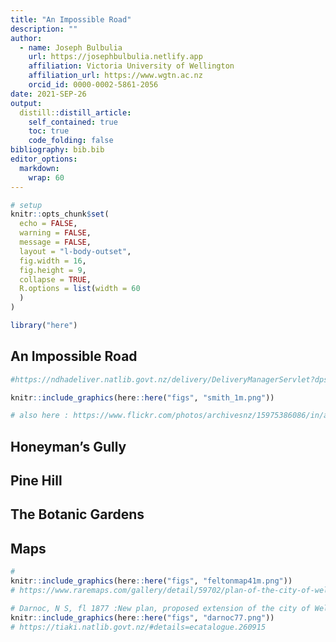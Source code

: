 ```yaml
---
title: "An Impossible Road"
description: ""
author:
  - name: Joseph Bulbulia
    url: https://josephbulbulia.netlify.app
    affiliation: Victoria University of Wellington
    affiliation_url: https://www.wgtn.ac.nz
    orcid_id: 0000-0002-5861-2056
date: 2021-SEP-26
output:
  distill::distill_article:
    self_contained: true
    toc: true
    code_folding: false
bibliography: bib.bib
editor_options: 
  markdown: 
    wrap: 60
---
```


```r
# setup
knitr::opts_chunk$set(
  echo = FALSE,
  warning = FALSE,
  message = FALSE,
  layout = "l-body-outset",
  fig.width = 16,
  fig.height = 9,
  collapse = TRUE,
  R.options = list(width = 60
  )
)

library("here")

```

## An Impossible Road

```r
#https://ndhadeliver.natlib.govt.nz/delivery/DeliveryManagerServlet?dps_pid=IE272657

knitr::include_graphics(here::here("figs", "smith_1m.png"))

# also here : https://www.flickr.com/photos/archivesnz/15975386086/in/album-72157649292890288/

```

## Honeyman's Gully

## Pine Hill 

## The Botanic Gardens 


## Maps 


```r
# 
knitr::include_graphics(here::here("figs", "feltonmap41m.png"))
# https://www.raremaps.com/gallery/detail/59702/plan-of-the-city-of-wellington-port-nicholson-the-first-pr-mathew

```


```r
# Darnoc, N S, fl 1877 :New plan, proposed extension of the city of Wellington [ms map] By N....S Darnoc, practical architect, 1877.
knitr::include_graphics(here::here("figs", "darnoc77.png"))
# https://tiaki.natlib.govt.nz/#details=ecatalogue.260915

```
